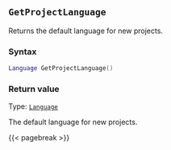 ## `GetProjectLanguage`

Returns the default language for new projects.

### Syntax {-}

``` .lua
Language GetProjectLanguage()
```

### Return value {-}

Type: [`Language`](#language)

The default language for new projects.

{{< pagebreak >}}
